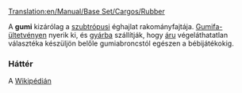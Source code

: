 [[Translation:en/Manual/Base Set/Cargos/Rubber]]

{{hu/Rakomány|név=Gumi
|kép=en/Rubberplantation.png
|termeli=kizárólag szubtrópusi éghajlaton: [[hu/Manual/Base Set/Industries/Gumifa-ültetvény|gumifa-ültetvény]]
|fogadja=[[hu/Manual/Base Set/Industries/Gyár|gyár]]
}}

A '''gumi''' kizárólag a [[hu/Manual/Éghajlatok#Szubtrópusi|szubtrópusi]] éghajlat rakományfajtája. [[hu/Manual/Base Set/Industries/Gumifa-ültetvény|Gumifa-ültetvényen]] nyerik ki, és [[hu/Manual/Base Set/Industries/Gyár|gyárba]] szállítják, hogy [[hu/Manual/Base Set/Cargos/Áru|áru]] végeláthatatlan választéka készüljön belőle gumiabroncstól egészen a bébijátékokig.

===Háttér===
A [http://hu.wikipedia.org/wiki/Latex Wikipédián]
{{hu/Navbox Rakomány}}